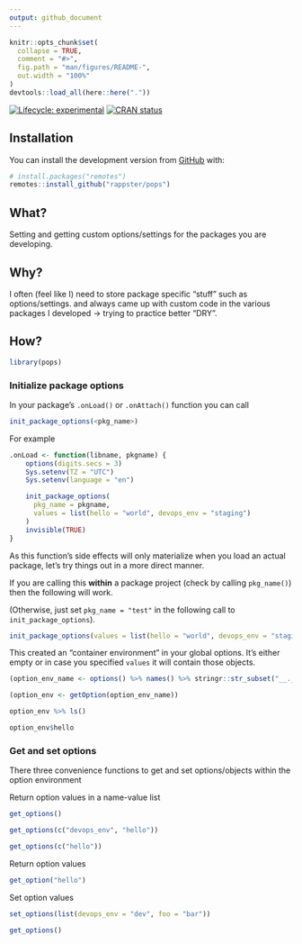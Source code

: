 ```yaml
---
output: github_document
---
```


<!-- README.md is generated from README.Rmd. Please edit that file -->

```r
knitr::opts_chunk$set(
  collapse = TRUE,
  comment = "#>",
  fig.path = "man/figures/README-",
  out.width = "100%"
)
devtools::load_all(here::here("."))
```

<!-- badges: start -->
[![Lifecycle: experimental](https://img.shields.io/badge/lifecycle-experimental-orange.svg)](https://lifecycle.r-lib.org/articles/stages.html#experimental)
[![CRAN status](https://www.r-pkg.org/badges/version/valid)](https://CRAN.R-project.org/package=valid)
<!-- badges: end -->

## Installation

You can install the development version from [GitHub](https://github.com/) with:

```r
# install.packages("remotes")
remotes::install_github("rappster/pops")
```

## What?

Setting and getting custom options/settings for the packages you are developing.

## Why?

I often (feel like I) need to store package specific "stuff" such as
options/settings. and always came up with custom code in the various packages I
developed -> trying to practice better "DRY".

## How?

```r
library(pops)
```

### Initialize package options

In your package's `.onLoad()` or `.onAttach()` function you can call

```r
init_package_options(<pkg_name>)
```

For example 

```r
.onLoad <- function(libname, pkgname) {
    options(digits.secs = 3)
    Sys.setenv(TZ = "UTC")
    Sys.setenv(language = "en")

    init_package_options(
      pkg_name = pkgname, 
      values = list(hello = "world", devops_env = "staging")
    )
    invisible(TRUE)
}
```

As this function's side effects will only materialize when you load an actual package, let's try things out in a more direct manner.

If you are calling this **within** a package project (check by calling `pkg_name()`) then the following will work. 

(Otherwise, just set `pkg_name = "test"` in the following call to
`init_package_options`).

```r
init_package_options(values = list(hello = "world", devops_env = "staging"))
```

This created an "container environment" in your global options. It's either empty or in case you specified `values` it will contain those objects.

```r
(option_env_name <- options() %>% names() %>% stringr::str_subset("__.__"))
```

```r
(option_env <- getOption(option_env_name))
```

```r
option_env %>% ls()
```

```r
option_env$hello
```

### Get and set options

There three convenience functions to get and set options/objects within the option
environment

Return option values in a name-value list

```r
get_options()
```

```r
get_options(c("devops_env", "hello"))
```

```r
get_options(c("hello"))
```

Return option values

```r
get_option("hello")
```

Set option values

```r
set_options(list(devops_env = "dev", foo = "bar"))
```

```r
get_options()
```

